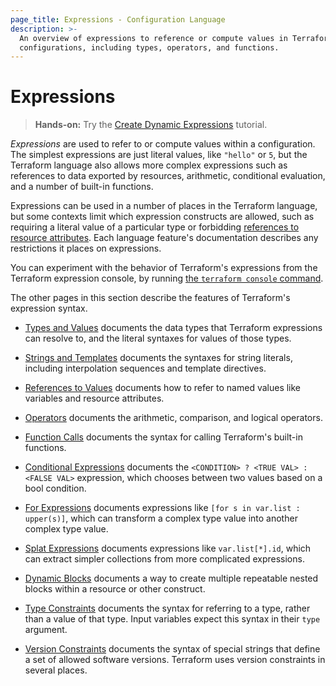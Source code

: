 ```yaml
---
page_title: Expressions - Configuration Language
description: >-
  An overview of expressions to reference or compute values in Terraform
  configurations, including types, operators, and functions.
---
```


# Expressions

> **Hands-on:** Try the [Create Dynamic Expressions](https://learn.hashicorp.com/tutorials/terraform/expressions?in=terraform/configuration-language&utm_source=WEBSITE&utm_medium=WEB_IO&utm_offer=ARTICLE_PAGE&utm_content=DOCS) tutorial.

_Expressions_ are used to refer to or compute values within a configuration.
The simplest expressions are just literal values, like `"hello"` or `5`,
but the Terraform language also allows more complex expressions such as
references to data exported by resources, arithmetic, conditional evaluation,
and a number of built-in functions.

Expressions can be used in a number of places in the Terraform language,
but some contexts limit which expression constructs are allowed,
such as requiring a literal value of a particular type or forbidding
[references to resource attributes](/language/expressions/references#references-to-resource-attributes).
Each language feature's documentation describes any restrictions it places on
expressions.

You can experiment with the behavior of Terraform's expressions from
the Terraform expression console, by running
[the `terraform console` command](/cli/commands/console).

The other pages in this section describe the features of Terraform's
expression syntax.

- [Types and Values](/language/expressions/types)
  documents the data types that Terraform expressions can resolve to, and the
  literal syntaxes for values of those types.

- [Strings and Templates](/language/expressions/strings)
  documents the syntaxes for string literals, including interpolation sequences
  and template directives.

- [References to Values](/language/expressions/references)
  documents how to refer to named values like variables and resource attributes.

- [Operators](/language/expressions/operators)
  documents the arithmetic, comparison, and logical operators.

- [Function Calls](/language/expressions/function-calls)
  documents the syntax for calling Terraform's built-in functions.

- [Conditional Expressions](/language/expressions/conditionals)
  documents the `<CONDITION> ? <TRUE VAL> : <FALSE VAL>` expression, which
  chooses between two values based on a bool condition.

- [For Expressions](/language/expressions/for)
  documents expressions like `[for s in var.list : upper(s)]`, which can
  transform a complex type value into another complex type value.

- [Splat Expressions](/language/expressions/splat)
  documents expressions like `var.list[*].id`, which can extract simpler
  collections from more complicated expressions.

- [Dynamic Blocks](/language/expressions/dynamic-blocks)
  documents a way to create multiple repeatable nested blocks within a resource
  or other construct.

- [Type Constraints](/language/expressions/type-constraints)
  documents the syntax for referring to a type, rather than a value of that
  type. Input variables expect this syntax in their `type` argument.

- [Version Constraints](/language/expressions/version-constraints)
  documents the syntax of special strings that define a set of allowed software
  versions. Terraform uses version constraints in several places.
